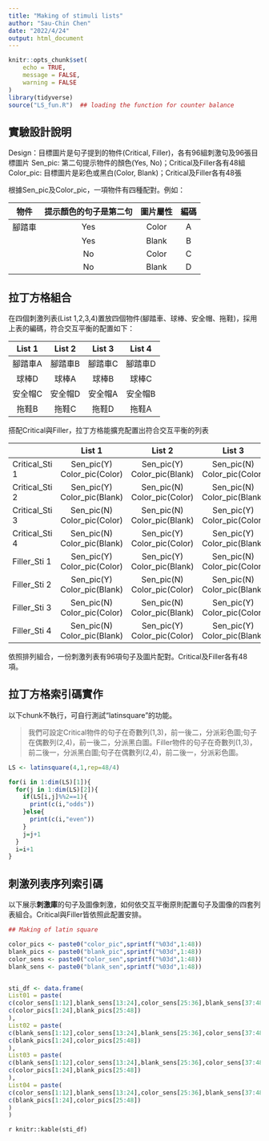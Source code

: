 ```yaml
---
title: "Making of stimuli lists"
author: "Sau-Chin Chen"
date: "2022/4/24"
output: html_document
---
```


```r
knitr::opts_chunk$set(
	echo = TRUE,
	message = FALSE,
	warning = FALSE
)
library(tidyverse)
source("LS_fun.R")  ## loading the function for counter balance
```

## 實驗設計說明


Design：目標圖片是句子提到的物件(Critical, Filler)，各有96組刺激句及96張目標圖片
Sen_pic: 第二句提示物件的顏色(Yes, No)；Critical及Filler各有48組
Color_pic: 目標圖片是彩色或黑白(Color, Blank)；Critical及Filler各有48張

根據Sen_pic及Color_pic，一項物件有四種配對。例如：

|物件|提示顏色的句子是第二句|圖片屬性|編碼|
|:---:|:---:|:---:|:---:|
|腳踏車|Yes|Color|A|
||Yes|Blank|B|
||No|Color|C|
||No|Blank|D|


## 拉丁方格組合

在四個刺激列表(List 1,2,3,4)置放四個物件(腳踏車、球棒、安全帽、拖鞋)，採用上表的編碼，符合交互平衡的配置如下：

|List 1|List 2|List 3|List 4|
|:---:|:---:|:---:|:---:|
|腳踏車A|腳踏車B|腳踏車C|腳踏車D|
|球棒D|球棒A|球棒B|球棒C|
|安全帽C|安全帽D|安全帽A|安全帽B|
|拖鞋B|拖鞋C|拖鞋D|拖鞋A|

搭配Critical與Filler，拉丁方格能擴充配置出符合交互平衡的列表

|| List 1 | List 2 | List 3 | List 4 |
|---|:---:|:---:|:---:|:---:|
|Critical_Sti 1|Sen_pic(Y)<br/>Color_pic(Color)|Sen_pic(Y)<br/>Color_pic(Blank)|Sen_pic(N)<br/>Color_pic(Color)|Sen_pic(N)<br/>Color_pic(Blank)|
|Critical_Sti 2|Sen_pic(Y)<br/>Color_pic(Blank)|Sen_pic(N)<br/>Color_pic(Color)|Sen_pic(N)<br/>Color_pic(Blank)|Sen_pic(Y)<br/>Color_pic(Color)|
|Critical_Sti 3|Sen_pic(N)<br/>Color_pic(Color)|Sen_pic(N)<br/>Color_pic(Blank)|Sen_pic(Y)<br/>Color_pic(Color)|Sen_pic(Y)<br/>Color_pic(Blank)|
|Critical_Sti 4|Sen_pic(N)<br/>Color_pic(Blank)|Sen_pic(Y)<br/>Color_pic(Color)|Sen_pic(Y)<br/>Color_pic(Blank)|Sen_pic(N)<br/>Color_pic(Color)|
|Filler_Sti 1|Sen_pic(Y)<br/>Color_pic(Color)|Sen_pic(Y)<br/>Color_pic(Blank)|Sen_pic(N)<br/>Color_pic(Color)|Sen_pic(N)<br/>Color_pic(Blank)|
|Filler_Sti 2|Sen_pic(Y)<br/>Color_pic(Blank)|Sen_pic(N)<br/>Color_pic(Color)|Sen_pic(N)<br/>Color_pic(Blank)|Sen_pic(Y)<br/>Color_pic(Color)|
|Filler_Sti 3|Sen_pic(N)<br/>Color_pic(Color)|Sen_pic(N)<br/>Color_pic(Blank)|Sen_pic(Y)<br/>Color_pic(Color)|Sen_pic(Y)<br/>Color_pic(Blank)|
|Filler_Sti 4|Sen_pic(N)<br/>Color_pic(Blank)|Sen_pic(Y)<br/>Color_pic(Color)|Sen_pic(Y)<br/>Color_pic(Blank)|Sen_pic(N)<br/>Color_pic(Color)|

依照排列組合，一份刺激列表有96項句子及圖片配對。Critical及Filler各有48項。




## 拉丁方格索引碼實作

以下chunk不執行，可自行測試“latinsquare”的功能。

> 我們可設定Critical物件的句子在奇數列(1,3)，前一後二，分派彩色圖;句子在偶數列(2,4)，前一後二，分派黑白圖。Filler物件的句子在奇數列(1,3)，前二後一，分派黑白圖;句子在偶數列(2,4)，前二後一，分派彩色圖。

```r
LS <- latinsquare(4,1,rep=48/4)

for(i in 1:dim(LS)[1]){
  for(j in 1:dim(LS)[2]){
    if(LS[i,j]%%2==1){
      print(c(i,"odds"))
    }else{
      print(c(i,"even"))
    }
    j=j+1
  }
  i=i+1
}

```


## 刺激列表序列索引碼


以下展示**刺激庫**的句子及圖像刺激，如何依交互平衡原則配置句子及圖像的四套列表組合。Critical與Filler皆依照此配置安排。



```r
## Making of latin square

color_pics <- paste0("color_pic",sprintf("%03d",1:48))
blank_pics <- paste0("blank_pic",sprintf("%03d",1:48))
color_sens <- paste0("color_sen",sprintf("%03d",1:48))
blank_sens <- paste0("blank_sen",sprintf("%03d",1:48))


sti_df <- data.frame(
List01 = paste(
c(color_sens[1:12],blank_sens[13:24],color_sens[25:36],blank_sens[37:48]),
c(color_pics[1:24],blank_pics[25:48])
),
List02 = paste(
c(blank_sens[1:12],color_sens[13:24],blank_sens[25:36],color_sens[37:48]),
c(blank_pics[1:24],color_pics[25:48])
),
List03 = paste(
c(blank_sens[1:12],color_sens[13:24],blank_sens[25:36],color_sens[37:48]),
c(color_pics[1:24],blank_pics[25:48])
),
List04 = paste(
c(color_sens[1:12],blank_sens[13:24],color_sens[25:36],blank_sens[37:48]),
c(blank_pics[1:24],color_pics[25:48])
)
)
```

`r knitr::kable(sti_df)`
